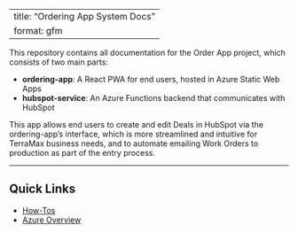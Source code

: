 <!-- To regenerate the Markdown version of this file, enter in the terminal:
    quarto render index.qmd 
-->

---
title: "Ordering App System Docs"
format: gfm
---

This repository contains all documentation for the Order App project, which consists of two main parts:

- **ordering-app**: A React PWA for end users, hosted in Azure Static Web Apps
- **hubspot-service**: An Azure Functions backend that communicates with HubSpot

This app allows end users to create and edit Deals in HubSpot via the ordering-app's interface, which is more streamlined and intuitive for TerraMax business needs, and to automate emailing Work Orders to production as part of the entry process.

---

## Quick Links

- [How-Tos](docs/how-to/how-to-contents.md)
- [Azure Overview](docs/azure/azure-overview.md)



